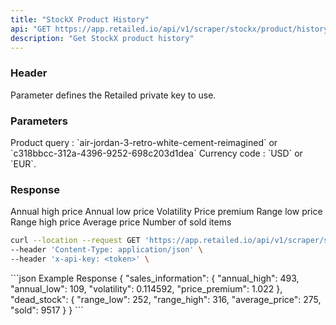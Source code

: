 ```yaml
---
title: "StockX Product History"
api: "GET https://app.retailed.io/api/v1/scraper/stockx/product/history"
description: "Get StockX product history"
---
```


### Header

<ParamField header="x-api-key" type="string" required={true}>
    Parameter defines the Retailed private key to use.
</ParamField>

### Parameters

<ParamField query="query" type="string" optional={false} placeholder="nike-air-max-1-travis-scott-wheat">
    Product query : `air-jordan-3-retro-white-cement-reimagined` or `c318bbcc-312a-4396-9252-698c203d1dea`
</ParamField>

<ParamField query="currency" type="string" optional={false} placeholder="USD">
    Currency code : `USD` or `EUR`.
</ParamField>

### Response

<ResponseField name="object" type="History Object">
    <Expandable title="properties" defaultOpen={true}>
        <ResponseField name="sales_information" type="Sales Information Object">
            <Expandable title="properties" defaultOpen={true}>
                <ResponseField name="annual_high" type="number">
                    Annual high price
                </ResponseField>
                <ResponseField name="annual_low" type="number">
                    Annual low price
                </ResponseField>
                <ResponseField name="volatility" type="number">
                    Volatility
                </ResponseField>
                <ResponseField name="price_premium" type="number">
                    Price premium
                </ResponseField>
            </Expandable>
        </ResponseField>
        <ResponseField name="dead_stock" type="Dead Stock Object">
            <Expandable title="properties" defaultOpen={true}>
                <ResponseField name="range_low" type="number">
                    Range low price
                </ResponseField>
                <ResponseField name="range_high" type="number">
                    Range high price
                </ResponseField>
                <ResponseField name="average_price" type="number">
                    Average price
                </ResponseField>
                <ResponseField name="sold" type="number">
                    Number of sold items
                </ResponseField>
            </Expandable>
        </ResponseField>
    </Expandable>
</ResponseField>

<RequestExample>

```bash Example Request
curl --location --request GET 'https://app.retailed.io/api/v1/scraper/stockx/product/history?query=nike-air-max-1-travis-scott-wheat&currency=EUR' \
--header 'Content-Type: application/json' \
--header 'x-api-key: <token>' \
```

</RequestExample>

<ResponseExample>
```json Example Response
{
    "sales_information": {
        "annual_high": 493,
        "annual_low": 109,
        "volatility": 0.114592,
        "price_premium": 1.022
    },
    "dead_stock": {
        "range_low": 252,
        "range_high": 316,
        "average_price": 275,
        "sold": 9517
    }
}
```
</ResponseExample>
